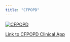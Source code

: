 ```yaml
---
title: "CFPOPD"
---
```


[![CFPOPD](cfpopd_screenshot.png)](http://apps.predictfev1.com/clinical/)

[Link to CFPOPD Clinical App](http://apps.predictfev1.com/clinical/)